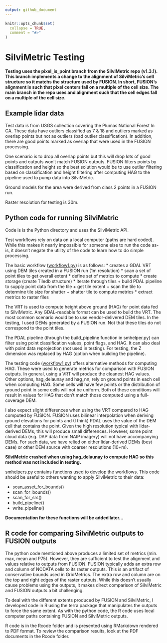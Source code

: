 ```yaml
---
output: github_document
---
```


<!-- README.md is generated from README.Rmd. Please edit that file -->

```r
knitr::opts_chunk$set(
  collapse = TRUE,
  comment = "#>"
)
```

# SilviMetric Testing

**Testing uses the pixel_is_point branch from the SilviMetric repo (v1.3.1). This branch implements a change
to the alignment of SilviMetric's cell structure so it matchs the structure used by FUSION. In short,
FUSION's alignment is such that pixel centers fall on a multiple of the cell size. The main branch in the
repo uses and alignment such that the cell edges fall on a multiple of the cell size.**

## Example lidar data

Test data is from USGS collection covering the Plumas National Forest In CA. These data have outliers
classified as 7 & 18 and outliers marked as overlap points but not as outliers (bad outlier classification).
In addition, there are good points marked as overlap that were used in the FUSION processing.

One scenario is to drop all overlap points but this will drop lots of good points and outputs won't match
FUSION outputs. FUSION filters points by classification and height so the best solution would be to use
outlier filtering based on classification and height filtering after computing HAG to the pipeline used
to pump data into SilviMetric.

Ground models for the area were derived from class 2 points in a FUSION run.

Raster resolution for testing is 30m.

## Python code for running SilviMetric

Code is is the Python directory and uses the SilviMetric API.

Test workflows rely on data on a local computer (paths are hard coded). While this makes it nearly impossible for 
someone else to run the code as-is, it doesn't negate the utility of the code to learn how to do simple processing.

The basic workflow ([workflow1.py](https://github.com/bmcgaughey1/SilviMetricTesting/blob/24fba55ed3d666b5fc83bb925c61ef3f37c61a8e/Python/workflow1.py)) is as follows:
* creates a GDAL VRT using DEM tiles created in a FUSION run (1m resolution)
* scan a set of point tiles to get overall extent
* define set of metrics to compute
* create storage (create Tiledb structure)
* iterate through tiles
  + build PDAL pipeline to supply point data from the tile
  + get tile extent
  + scan the tile to determine tile size for shatter
  + shatter tile to compute metrics
* extract metrics to raster files

The VRT is used to compute height above ground (HAG) for point data fed to SilviMetric. Any GDAL-readable
format can be used to build the VRT. The most common scenario would be to use vendor-delivered DEM tiles. In
the testing, I used DEMs generated by a FUSION run. Not that these tiles do not correspond to the point tiles.

The PDAL pipeline (through the build_pipeline function in smhelper.py) can filter using point classification
values, point flags, and HAG. It can also deal with point data reprojection (not used in testing). For testing,
the Z dimension was replaced by HAG (option when building the pipeline).

The testing code ([workflow1.py](https://github.com/bmcgaughey1/SilviMetricTesting/blob/24fba55ed3d666b5fc83bb925c61ef3f37c61a8e/Python/workflow1.py)) offers alternative methods for computing HAG. These were used to generate metrics
for comparison with FUSION outputs. In general, using a VRT will produce the cleanest HAG values. Other options,
hag_delaunay and hag_nn, rely on ground points in each cell when computing HAG. Some cells will have few points
or the distribution of ground point in some cells will not be uniform. Both of these conditions will result in
values for HAG that don't match those computed using a full-coverage DEM.

I also expect slight differences when using the VRT compared to HAG computed by FUSION. FUSION uses bilinear
interpolation when deriving ground elevations for points and (I think) PDAL uses the value of the DEM cell
that contains the point. Given the high resolution typical with lidar-derived DEMs, this will produce small
differences. However, some point cloud data (e.g. DAP data from NAIP imagery) will not have accompanying
DEMs. For such data, we have relied on either lidar-derived DEMs (best case) or other DEM source with coarser 
resolutions (10+m).

**SilviMetric crashed when using hag_delaunay to compute HAG so this method was not included in testing.**

[smhelpers.py](https://github.com/bmcgaughey1/SilviMetricTesting/blob/24fba55ed3d666b5fc83bb925c61ef3f37c61a8e/Python/smhelpers.py) contains functions used to develop the workflows. This code should be useful to others wanting 
to apply SilviMetric to their data:

* scan_asset_for_bounds()
* scan_for_bounds()
* scan_for_srs()
* build_pipeline()
* write_pipeline()

**Documentation for these functions will be added later...**

## R code for comparing SilviMetric outputs to FUSION outputs

The python code mentioned above produces a limited set of metrics (min. max, mean and P75). However, they are 
sufficient to test the alignment and values relative to outputs from FUSION. FUSION typically adds an extra row and 
column of NODATA cells to its raster outputs. This is an artifact of conservative bounds used in GridMetrics. 
The extra row and column are on the top and right edges of the raster outputs. While this doesn't usually
cause problems using the outputs, it makes direct comparison of SilviMetric and FUSION outputs a bit challenging. 

To deal with the different extents produced by FUSION and SilviMetric, I developed code in R using the terra 
package that manipulates the outputs to force the same extent. As with the python code, the R code uses local
computer paths containing FUSION and SilviMetric outputs.

R code is in the Rcode folder and is presented using RMarkdown rendered to PDF format. To review the comparison 
results, look at the PDF documents in the Rcode folder.

